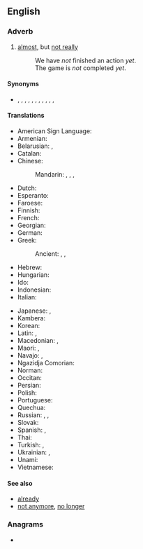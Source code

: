 ==English==

===Adverb===
{{en-adv|-}}


#[[almost]], but [[not really]]
#: We have ''not'' finished an action ''yet''.
#: The game is ''not'' completed ''yet''.

====Synonyms====
* {{sense|almost, but not really}} {{l|en|almost}}, {{l|en|nearly}}, {{l|en|nigh}}, {{l|en|well-nigh}}, {{l|en|near}}, {{l|en|close to}}, {{l|en|next to}}, {{l|en|practically}}, {{l|en|virtually}}, {{l|en|not}}, {{l|en|all but}}, {{l|en|as good as}}


====Translations====
{{trans-top|not for the moment, though expected later}}
* American Sign Language: {{t|ase|OpenB@NearSideTrunkhigh-PalmBack Nod}}
* Armenian: {{t|hy|դեռ ոչ}}
* Belarusian: {{t|be|[[паку́ль]] [[не]]}}, {{t|be|[[яшчэ́]] [[не]]}}
* Catalan: {{t|ca|encara no}}
* Chinese:
*: Mandarin: {{t+|cmn|沒有|sc=Hani}}, {{t+|cmn|没有|tr=méiyǒu|sc=Hani}}, {{qualifier|literary}} {{t+|cmn|尚未|tr=shàngwèi|sc=Hani}}, {{t+|cmn|未|tr=wèi|sc=Hani}}
* Dutch: {{t|nl|nog niet}}
* Esperanto: {{t|eo|ankoraŭ ne}}
* Faroese: {{t|fo|ikki enn}}
* Finnish: {{t|fi|ei vielä}}
* French: {{t+|fr|pas encore}}
* Georgian: {{t|ka|ჯერ არა}}
* German: {{t|de|noch nicht}}
* Greek: {{t|el|όχι ακόμα}}
*: Ancient: {{t|grc|οὔπω}}, {{t|grc|μήπω}}, {{t|grc|μηδέπω}}
* Hebrew: {{t|he|[[עוד]] [[לא]]}}
* Hungarian: {{t|hu|még nem}}
* Ido: {{t|io|ne ja}}
* Indonesian: {{t+|id|belum}}
* Italian: {{t|it|non ancora}}
{{trans-mid}}
* Japanese: {{qualifier|short answer or in a negative sentence}} {{t+|ja|まだ|tr=mada|sc=Jpan}}, {{t+|ja|まだまだ|tr=madamada|sc=Jpan}}
* Kambera: {{t|xbr|ndedi}}
* Korean: {{t+|ko|아직|sc=Kore}}
* Latin: {{t+|la|nondum}}, {{t|la|hauddum}}
* Macedonian: {{t|mk|сѐ у́ште не}}, {{t|mk|у́ште не}}
* Maori: {{t|mi|kīanō}}, {{t|mi|kīhai anō}}
* Navajo: {{t|nv|tʼah dooda}}, {{t|nv|tʼahdoo}}
* Ngazidja Comorian: {{t|zdj|raha}}
* Norman: {{t|nrf|pas acore}} {{qualifier|Guernsey}}
* Occitan: {{t|oc|pas encara}}
* Persian: {{t|fa|هنوز نه|tr=hanuz na|sc=fa-Arab}}
* Polish: {{t|pl|jeszcze nie}}
* Portuguese: {{t|pt|[[ainda]] [[não]]}}
* Quechua: {{t|qu|manaraq}}
* Russian: {{t|ru|[[пока́]] [[не́т]]}}, {{t|ru|ещё не́т}}, {{t|ru|[[всё ещё]] [[не́т]]}}
* Slovak: {{t|sk|ešte nie}}
* Spanish: {{t|es|todavía no}}, {{t|es|aún no}}
* Thai: {{t|th|ยังไม่}}
* Turkish: {{t|tr|henüz değil}}, {{t|tr|daha değil}}
* Ukrainian: {{t|uk|[[по́ки]] [[ні]]}}, {{t|uk|[[ще]] [[ні]]}}
* Unami: {{t|unm|nèsko}}
* Vietnamese: {{t+|vi|chưa}}
{{trans-bottom}}

====See also====
* [[already]]
* [[not anymore]], [[no longer]]

===Anagrams===
* {{anagrams|en|a=enotty|yotten}}